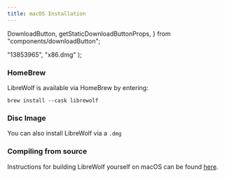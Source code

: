 ```yaml
---
title: macOS Installation
---
```


  DownloadButton,
  getStaticDownloadButtonProps,
} from "components/downloadButton";

  "13853965",
  "x86.dmg"
);

<ChangeOs />

### HomeBrew

LibreWolf is available via HomeBrew by entering:

```
brew install --cask librewolf
```

### Disc Image

You can also install LibreWolf via a `.dmg`

<DownloadButton />

### Compiling from source

Instructions for building LibreWolf yourself on macOS can be found [here](https://gitlab.com/librewolf-community/browser/macos/-/blob/master/build_guide.md).
